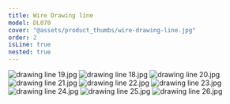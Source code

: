 ```yaml
---
title: Wire Drawing line
model: DL070
cover: "@assets/product_thumbs/wire-drawing-line.jpg"
order: 2
isLine: true
nested: true
---
```



<ProductTabs />

![drawing line 19.jpg](@assets/article_images/wire-drawing-line/drawing-line-19.jpg)
![drawing line 18.jpg](@assets/article_images/wire-drawing-line/drawing-line-18.jpg)
![drawing line 20.jpg](@assets/article_images/wire-drawing-line/drawing-line-20.jpg)
![drawing line 21.jpg](@assets/article_images/wire-drawing-line/drawing-line-21.jpg)
![drawing line 22.jpg](@assets/article_images/wire-drawing-line/drawing-line-22.jpg)
![drawing line 23.jpg](@assets/article_images/wire-drawing-line/drawing-line-23.jpg)
![drawing line 24.jpg](@assets/article_images/wire-drawing-line/drawing-line-24.jpg)
![drawing line 25.jpg](@assets/article_images/wire-drawing-line/drawing-line-25.jpg)
![drawing line 26.jpg](@assets/article_images/wire-drawing-line/drawing-line-26.jpg)
